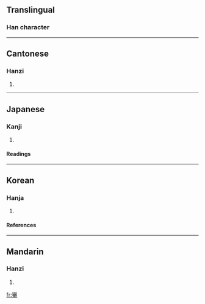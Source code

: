 {{see|审}}

==Translingual==
===Han character===
{{Han char|rn=40|rad=宀|as=12|sn=15|four=3060<sub>9</sub>|canj=十竹木田 (JHDW)|cmean=examine, investigate;judge {{gloss|CJKV Characters}}|ids=⿱[[宀]][[番]]}}
----

==Cantonese==
===Hanzi===
{{yue-hanzi|jyut=|y=sam2}}
# {{defn|Cantonese}}
----
==Japanese==
===Kanji===
{{ja-kanji|grade=c|rs=宀12}}
# {{defn|Japanese}} 
====Readings====
{{ja-readings|on=[[しん]] (shin)|kun=[[つまびらか]] (tsumabiraka)}}
----
==Korean==
===Hanja===
{{ko-hanja|hangeul=심|rv=sim|mr=sim}}
# {{defn|Korean}}
====References====
{{Han ref|kx=0291.220|dkj=07316|dj=0577.210|hdz=20954.050|uh=5BE9|ud=23529|bh=BC66|bd=48230}}
----
==Mandarin==
===Hanzi===
{{cmn-hanzi|sim=审|pin=[[shěn]] (shen3)|wg=shen<sup>3</sup>}}
# {{defn|Mandarin}}

[[fr:審]]